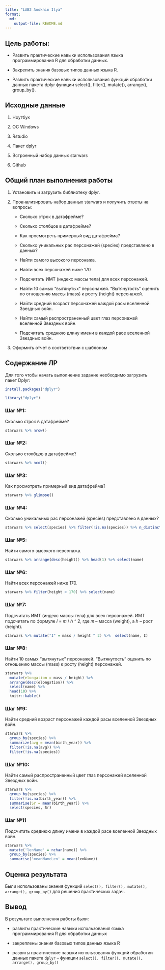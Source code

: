 ```yaml
---
title: "LAB2 Anokhin Ilya"
format: 
  md:
    output-file: README.md
---
```


## Цель работы:

-   Развить практические навыки использования языка программирования R для обработки данных.

-   Закрепить знания базовых типов данных языка R.

-   Развить практические навыки использования функций обработки данных пакета dplyr функции select(), filter(), mutate(), arrange(), group_by().

## Исходные данные

1.  Ноутбук

2.  OC Windows

3.  Rstudio

4.  Пакет dplyr

5.  Встроенный набор данных starwars

6.  Github

## Общий план выполнения работы

1.  Установить и загрузить библиотеку dplyr.

2.  Проанализировать набор данных starwars и получить ответы на вопросы:

    -   Сколько строк в датафрейме?

    -   Сколько столбцов в датафрейме?

    -   Как просмотреть примерный вид датафрейма?

    -   Сколько уникальных рас персонажей (species) представлено в данных?

    -   Найти самого высокого персонажа.

    -   Найти всех персонажей ниже 170

    -   Подсчитать ИМТ (индекс массы тела) для всех персонажей.

    -   Найти 10 самых “вытянутых” персонажей. “Вытянутость” оценить по отношению массы (mass) к росту (height) персонажей.

    -   Найти средний возраст персонажей каждой расы вселенной Звездных войн.

    -   Найти самый распространенный цвет глаз персонажей вселенной Звездных войн.

    -   Подсчитать среднюю длину имени в каждой расе вселенной Звездных войн.

3.  Оформить отчет в соответствии с шаблоном

## Содержание ЛР

Для того чтобы начать выполнение задание необходимо загрузить пакет Dplyr:

```r
install.packages("dplyr")
```



```r
library("dplyr")
```

### Шаг №1:

Сколько строк в датафрейме?

```r
starwars %>% nrow()
```

### Шаг №2:

Сколько столбцов в датафрейме?

```r
starwars %>% ncol()
```

### Шаг №3:

Как просмотреть примерный вид датафрейма?

```r
starwars %>% glimpse()
```

### Шаг №4:

Сколько уникальных рас персонажей (species) представлено в данных?

```r
starwars %>% select(species) %>% filter(!is.na(species)) %>% n_distinct()
```

### Шаг №5:

Найти самого высокого персонажа.

```r
starwars %>% arrange(desc(height)) %>% head(1) %>% select(name)
```

### Шаг №6:

Найти всех персонажей ниже 170.

```r
starwars %>% filter(height < 170) %>% select(name)
```

### Шаг №7:

Подсчитать ИМТ (индекс массы тела) для всех персонажей. ИМТ подсчитать по формуле 𝐼 = 𝑚 / ℎ \^ 2, где 𝑚 – масса (weight), а ℎ – рост (height).

```r
starwars %>% mutate("I" = mass / height ^ 2) %>%  select(name, I)
```

### Шаг №8:

Найти 10 самых “вытянутых” персонажей. “Вытянутость” оценить по отношению массы (mass) к росту (height) персонажей.

```r
starwars %>%
  mutate(elongation = mass / height) %>%
  arrange(desc(elongation)) %>%
  select(name) %>%
  head(10) %>%
  knitr::kable()
```

### Шаг №9:

Найти средний возраст персонажей каждой расы вселенной Звездных войн.

```r
starwars %>%
  group_by(species) %>%
  summarize(avg = mean(birth_year)) %>%
  filter(!is.na(avg)) %>%
  filter(!is.na(species))
```

### Шаг №10:

Найти самый распространенный цвет глаз персонажей вселенной Звездных войн.

```r
starwars %>%
  group_by(species) %>%
  filter(!is.na(birth_year)) %>%
  summarise(Sr = mean(birth_year)) %>%
  select(species, Sr) 
```

### Шаг №11

Подсчитать среднюю длину имени в каждой расе вселенной Звездных войн.

```r
starwars %>%
  mutate('lenName' = nchar(name)) %>% 
  group_by(species) %>% 
  summarise('meanNameLen' = mean(lenName))
```

## Оценка результата

Были использованы знания функций `select(), filter(), mutate(), arrange(), group_by()` для решения практических задач.

## Вывод

В результате выполнения работы были:

-   развиты практические навыки использования языка программирования R для обработки данных

-   закреплены знания базовых типов данных языка R

-   развиты практические навыки использования функций обработки данных пакета `dplyr` – функции `select(), filter(), mutate(), arrange(), group_by()`

